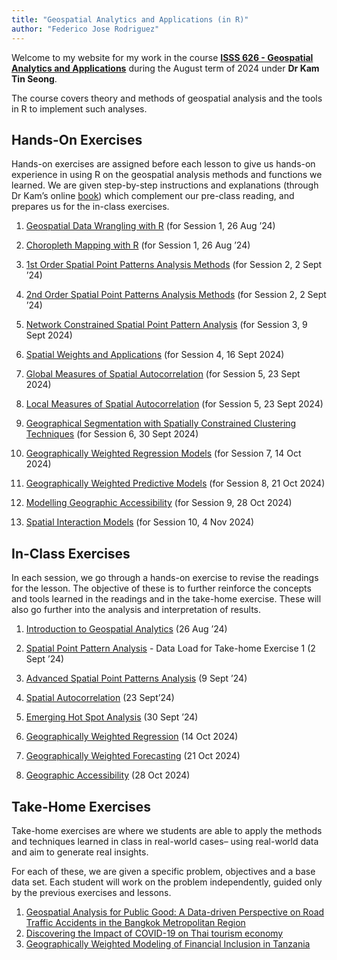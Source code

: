 ```yaml
---
title: "Geospatial Analytics and Applications (in R)"
author: "Federico Jose Rodriguez"
---
```


Welcome to my website for my work in the course [**ISSS 626 - Geospatial Analytics and Applications**]{.underline} during the August term of 2024 under **Dr Kam Tin Seong**.

The course covers theory and methods of geospatial analysis and the tools in R to implement such analyses.

## Hands-On Exercises

Hands-on exercises are assigned before each lesson to give us hands-on experience in using R on the geospatial analysis methods and functions we learned. We are given step-by-step instructions and explanations (through Dr Kam's online [book](https://r4gdsa.netlify.app/ "R for Geospatial Data Science and Analytics by Dr Kam")) which complement our pre-class reading, and prepares us for the in-class exercises.

1.  [Geospatial Data Wrangling with R](Hands-on/Hands-on_Ex01/Hands-on_Ex01.html) (for Session 1, 26 Aug '24)

2.  [Choropleth Mapping with R](Hands-on/Hands-on_Ex02/Hands-on_Ex02.html) (for Session 1, 26 Aug '24)

3.  [1st Order Spatial Point Patterns Analysis Methods](Hands-on/Hands-on_Ex03/Hands-on_Ex03.html) (for Session 2, 2 Sept '24)

4.  [2nd Order Spatial Point Patterns Analysis Methods](Hands-on/Hands-on_Ex04/Hands-on_Ex04.html) (for Session 2, 2 Sept '24)

5.  [Network Constrained Spatial Point Pattern Analysis](Hands-on/Hands-on_Ex05/Hands-on_Ex05.html) (for Session 3, 9 Sept 2024)

6.  [Spatial Weights and Applications](Hands-on/Hands-on_Ex06/Hands-on_Ex06.html) (for Session 4, 16 Sept 2024)

7.  [Global Measures of Spatial Autocorrelation](Hands-on/Hands-on_Ex07/Hands-on_Ex07.html) (for Session 5, 23 Sept 2024)

8.  [Local Measures of Spatial Autocorrelation](Hands-on/Hands-on_Ex08/Hands-on_Ex08.html) (for Session 5, 23 Sept 2024)

9.  [Geographical Segmentation with Spatially Constrained Clustering Techniques](Hands-on/Hands-on_Ex09/Hands-on_Ex09.html) (for Session 6, 30 Sept 2024)

10. [Geographically Weighted Regression Models](Hands-on/Hands-on_Ex10/Hands-on_Ex10.html) (for Session 7, 14 Oct 2024)

11. [Geographically Weighted Predictive Models](Hands-on/Hands-on_Ex11/Hands-on_Ex11.html) (for Session 8, 21 Oct 2024)

12. [Modelling Geographic Accessibility](Hands-on/Hands-on_Ex12/Hands-on_Ex12.html) (for Session 9, 28 Oct 2024)

13. [Spatial Interaction Models](Hands-on/Hands-on_Ex13/Hands-on_Ex13.html) (for Session 10, 4 Nov 2024)

## In-Class Exercises

In each session, we go through a hands-on exercise to revise the readings for the lesson. The objective of these is to further reinforce the concepts and tools learned in the readings and in the take-home exercise. These will also go further into the analysis and interpretation of results.

1.  [Introduction to Geospatial Analytics](In-class/In-class_Ex01/In-class_Ex01.html) (26 Aug '24)

2.  [Spatial Point Pattern Analysis](In-class/In-class_Ex02/In-class_Ex02.html) - Data Load for Take-home Exercise 1 (2 Sept '24)

3.  [Advanced Spatial Point Patterns Analysis](In-class/In-class_Ex03/In-class_Ex03.html) (9 Sept '24)

4.  [Spatial Autocorrelation](In-class/In-class_Ex04/In-class_Ex04.html) (23 Sept'24)

5.  [Emerging Hot Spot Analysis](In-class/In-class_Ex05/In-class_Ex05.html) (30 Sept '24)

6.  [Geographically Weighted Regression](In-class/In-class_Ex06/In-class_Ex06.html) (14 Oct 2024)

7.  [Geographically Weighted Forecasting](In-class/In-class_Ex07/In-class_Ex07.html) (21 Oct 2024)

8.  [Geographic Accessibility](In-class/In-class_Ex08/In-class_Ex08.html) (28 Oct 2024)

## Take-Home Exercises

Take-home exercises are where we students are able to apply the methods and techniques learned in class in real-world cases– using real-world data and aim to generate real insights.

For each of these, we are given a specific problem, objectives and a base data set. Each student will work on the problem independently, guided only by the previous exercises and lessons.

1.  [Geospatial Analysis for Public Good: A Data-driven Perspective on Road Traffic Accidents in the Bangkok Metropolitan Region](Take-home/Take-home_Ex01/Take-home_Ex01.html)
2.  [Discovering the Impact of COVID-19 on Thai tourism economy](Take-home/Take-home_Ex02/Take-home_Ex02.html)
3.  [Geographically Weighted Modeling of Financial Inclusion in Tanzania](Take-home/Take-home_Ex03/Take-home_Ex03.html)
